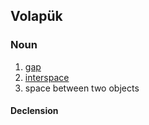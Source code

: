 ==Volapük==

===Noun===
{{vo-noun}}

# [[gap]]
# [[interspace]]
# space between two objects

====Declension====
{{vo-decl-noun}}